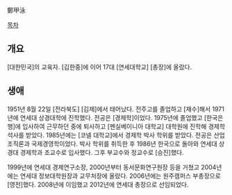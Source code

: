 鄭甲泳

[[목차]]
== 개요 ==
[대한민국]의 교육자. [김한중]에 이어 17대 [연세대학교] [총장]에 올랐다.

== 생애 ==
1951년 8월 22일 [전라북도] [김제]에서 태어났다. 전주고를 졸업하고 [재수]해서 1971년에 연세대 상경대학에 진학했다. 전공은 [경제학]이었다. 1975년에 졸업했고 [한국은행]에 입사하여 근무하던 중에 퇴사하고 [펜실베이니아 대학교] 대학원에 진학해 경제학 석사를 받았다. 1985년에는 [코넬 대학교]에서 경제학 박사 학위를 받았다. 전공은 산업조직론과 국제경영학이었다. 박사 학위를 취득한 후 1986년 한국으로 돌아와 연세대 상경대 경제학과 조교수로 입사했다. 그후 부교수와 정교수로 [승진]했다.

1999년에 연세대 경제연구소장, 2000년부터 동서문화연구원장 등을 거쳤고 2004년에는 연세대 정보대학원장과 교무처장에 올랐다. 2006년에는 원주캠퍼스 부총장으로 [영전]했다. 2008년에 이임했고 2012년에 연세대 총장으로 선임되었다.
